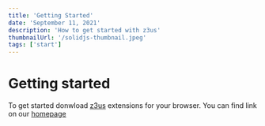 ```yaml
---
title: 'Getting Started'
date: 'September 11, 2021'
description: 'How to get started with z3us'
thumbnailUrl: '/solidjs-thumbnail.jpeg'
tags: ['start']
---
```


# Getting started

To get started donwload [z3us](https://z3us.com) extensions for your browser. You can find link on our [homepage](https://z3us.com)
